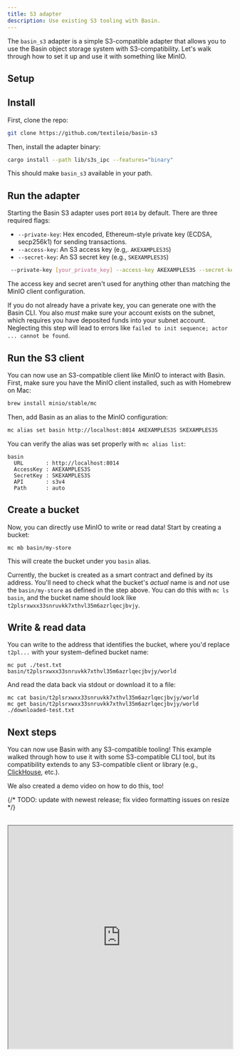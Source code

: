 ```yaml
---
title: S3 adapter
description: Use existing S3 tooling with Basin.
---
```



The `basin_s3` adapter is a simple S3-compatible adapter that allows you to use the Basin object storage system with S3-compatibility. Let's walk through how to set it up and use it with something like MinIO.

## Setup

<Steps>
  
## Install

First, clone the repo:

```sh
git clone https://github.com/textileio/basin-s3
```

Then, install the adapter binary:

```sh
cargo install --path lib/s3s_ipc --features="binary"
```

This should make `basin_s3` available in your path.

## Run the adapter

Starting the Basin S3 adapter uses port `8014` by default. There are three required flags:

- `--private-key`: Hex encoded, Ethereum-style private key (ECDSA, secp256k1) for sending transactions.
- `--access-key`: An S3 access key (e.g,. `AKEXAMPLES3S`)
- `--secret-key`: An S3 secret key (e.g., `SKEXAMPLES3S`)

```sh
 --private-key [your_private_key] --access-key AKEXAMPLES3S --secret-key SKEXAMPLES3S
```

The access key and secret aren't used for anything other than matching the MinIO client configuration.

<Callout type="info">

If you do not already have a private key, you can generate one with the Basin CLI. You also _must_ make sure your account exists on the subnet, which requires you have deposited funds into your subnet account. Neglecting this step will lead to errors like `failed to init sequence; actor ... cannot be found`.

</Callout>

## Run the S3 client

You can now use an S3-compatible client like MinIO to interact with Basin. First, make sure you have the MinIO client installed, such as with Homebrew on Mac:

```sh
brew install minio/stable/mc
```

Then, add Basin as an alias to the MinIO configuration:

```sh
mc alias set basin http://localhost:8014 AKEXAMPLES3S SKEXAMPLES3S
```

You can verify the alias was set properly with `mc alias list`:

```
basin
  URL       : http://localhost:8014
  AccessKey : AKEXAMPLES3S
  SecretKey : SKEXAMPLES3S
  API       : s3v4
  Path      : auto
```

## Create a bucket

Now, you can directly use MinIO to write or read data! Start by creating a bucket:

```
mc mb basin/my-store
```

This will create the bucket under you `basin` alias.

<Callout type="info">

Currently, the bucket is created as a smart contract and defined by its address. You'll need to check what the bucket's _actual_ name is and _not_ use the `basin/my-store` as defined in the step above. You can do this with `mc ls basin`, and the bucket name should look like `t2plsrxwxx33snruvkk7xthvl35m6azrlqecjbvjy`.

</Callout>

## Write & read data

You can write to the address that identifies the bucket, where you'd replace `t2pl...` with your system-defined bucket name:

```
mc put ./test.txt basin/t2plsrxwxx33snruvkk7xthvl35m6azrlqecjbvjy/world
```

And read the data back via stdout or download it to a file:

```
mc cat basin/t2plsrxwxx33snruvkk7xthvl35m6azrlqecjbvjy/world
mc get basin/t2plsrxwxx33snruvkk7xthvl35m6azrlqecjbvjy/world ./downloaded-test.txt
```

</Steps>

## Next steps

You can now use Basin with any S3-compatible tooling! This example walked through how to use it with some S3-compatible CLI tool, but its compatibility extends to any S3-compatible client or library (e.g., [ClickHouse](https://clickhouse.com/), etc.).

We also created a demo video on how to do this, too!

{/* TODO: update with newest release; fix video formatting issues on resize */}

<div className="w-full">
  <br />
  <iframe className="w-full aspect-video" width="100%" height="500px" title="Basin CLI" src="https://drive.google.com/file/d/1Kou_jeFg3HgAAMBI8vvvAHLXl0yge-zV/preview" allow="accelerometer; autoplay; clipboard-write; encrypted-media; gyroscope; picture-in-picture" allowFullScreen />
</div>
